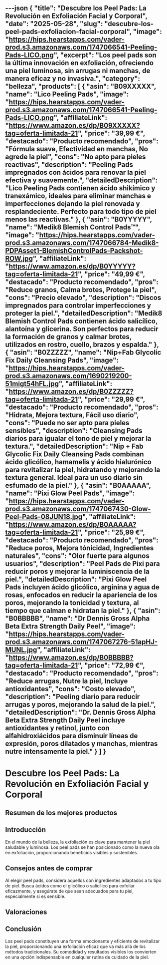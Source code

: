 ---json
{
  "title": "Descubre los Peel Pads: La Revolución en Exfoliación Facial y Corporal",
  "date": "2025-05-28",
  "slug": "descubre-los-peel-pads-exfoliacion-facial-corporal",
  "image": "https://hips.hearstapps.com/vader-prod.s3.amazonaws.com/1747066541-Peeling-Pads-LICO.png",
  "excerpt": "Los peel pads son la última innovación en exfoliación, ofreciendo una piel luminosa, sin arrugas ni manchas, de manera eficaz y no invasiva.",
  "category": "belleza",
  "products": [
    {
      "asin": "B09XXXXX",
      "name": "Lico Peeling Pads",
      "image": "https://hips.hearstapps.com/vader-prod.s3.amazonaws.com/1747066541-Peeling-Pads-LICO.png",
      "affiliateLink": "https://www.amazon.es/dp/B09XXXXX?tag=oferta-limitada-21",
      "price": "39,99 €",
      "destacado": "Producto recomendado",
      "pros": "Fórmula suave, Efectividad en manchas, No agrede la piel",
      "cons": "No apto para pieles reactivas",
      "description": "Peeling Pads impregnados con ácidos para renovar la piel efectiva y suavemente.",
      "detailedDescription": "Lico Peeling Pads contienen ácido shikímico y tranexámico, ideales para eliminar manchas e imperfecciones dejando la piel renovada y resplandeciente. Perfecto para todo tipo de piel menos las reactivas."
    },
    {
      "asin": "B0YYYYY",
      "name": "Medik8 Blemish Control Pads™",
      "image": "https://hips.hearstapps.com/vader-prod.s3.amazonaws.com/1747066784-Medik8-PDPAsset1-BlemishControlPads-Packshot-ROW.jpg",
      "affiliateLink": "https://www.amazon.es/dp/B0YYYYY?tag=oferta-limitada-21",
      "price": "49,99 €",
      "destacado": "Producto recomendado",
      "pros": "Reduce granos, Calma brotes, Protege la piel",
      "cons": "Precio elevado",
      "description": "Discos impregnados para controlar imperfecciones y proteger la piel.",
      "detailedDescription": "Medik8 Blemish Control Pads contienen ácido salicílico, alantoína y glicerina. Son perfectos para reducir la formación de granos y calmar brotes, utilizados en rostro, cuello, brazos y espalda."
    },
    {
      "asin": "B0ZZZZZ",
      "name": "Nip+Fab Glycolic Fix Daily Cleansing Pads",
      "image": "https://hips.hearstapps.com/vader-prod.s3.amazonaws.com/1690219200-51migt54hFL.jpg",
      "affiliateLink": "https://www.amazon.es/dp/B0ZZZZZ?tag=oferta-limitada-21",
      "price": "29,99 €",
      "destacado": "Producto recomendado",
      "pros": "Hidrata, Mejora textura, Fácil uso diario",
      "cons": "Puede no ser apto para pieles sensibles",
      "description": "Cleansing Pads diarios para igualar el tono de piel y mejorar la textura.",
      "detailedDescription": "Nip + Fab Glycolic Fix Daily Cleansing Pads combinan ácido glicólico, hamamelis y ácido hialurónico para revitalizar la piel, hidratando y mejorando la textura general. Ideal para un uso diario sin esfumado de la piel."
    },
    {
      "asin": "B0AAAAA",
      "name": "Pixi Glow Peel Pads",
      "image": "https://hips.hearstapps.com/vader-prod.s3.amazonaws.com/1747067430-Glow-Peel-Pads-08JUN18.jpg",
      "affiliateLink": "https://www.amazon.es/dp/B0AAAAA?tag=oferta-limitada-21",
      "price": "25,99 €",
      "destacado": "Producto recomendado",
      "pros": "Reduce poros, Mejora tónicidad, Ingredientes naturales",
      "cons": "Olor fuerte para algunos usuarios",
      "description": "Peel Pads de Pixi para reducir poros y mejorar la luminiscencia de la piel.",
      "detailedDescription": "Pixi Glow Peel Pads incluyen ácido glicólico, arginina y agua de rosas, enfocados en reducir la apariencia de los poros, mejorando la tonicidad y textura, al tiempo que calman e hidratan la piel."
    },
    {
      "asin": "B0BBBBB",
      "name": "Dr Dennis Gross Alpha Beta Extra Strength Daily Peel",
      "image": "https://hips.hearstapps.com/vader-prod.s3.amazonaws.com/1747067276-51apHJ-MUNL.jpg",
      "affiliateLink": "https://www.amazon.es/dp/B0BBBBB?tag=oferta-limitada-21",
      "price": "72,99 €",
      "destacado": "Producto recomendado",
      "pros": "Reduce arrugas, Nutre la piel, Incluye antioxidantes",
      "cons": "Costo elevado",
      "description": "Peeling diario para reducir arrugas y poros, mejorando la salud de la piel.",
      "detailedDescription": "Dr. Dennis Gross Alpha Beta Extra Strength Daily Peel incluye antioxidantes y retinol, junto con alfahidroxiácidos para disminuir líneas de expresión, poros dilatados y manchas, mientras nutre intensamente la piel."
    }
  ]
}
---


# Descubre los Peel Pads: La Revolución en Exfoliación Facial y Corporal

## Resumen de los mejores productos

<ProductRankingTable products={products} />

## Introducción

En el mundo de la belleza, la exfoliación es clave para mantener la piel saludable y luminosa. Los peel pads se han posicionado como la nueva ola en exfoliación, proporcionando beneficios visibles y sostenibles.

## Consejos antes de comprar

Al elegir peel pads, considera aquellos con ingredientes adaptados a tu tipo de piel. Busca ácidos como el glicólico o salicílico para exfoliar eficazmente, y asegúrate de que sean adecuados para tu piel, especialmente si es sensible.

## Valoraciones

<ProductDetailCard product={products[0]} />

<ProductDetailCard product={products[1]} />

<ProductDetailCard product={products[2]} />

<ProductDetailCard product={products[3]} />

<ProductDetailCard product={products[4]} />

## Conclusión

Los peel pads constituyen una forma emocionante y eficiente de revitalizar la piel, proporcionando una exfoliación eficaz que va más allá de los métodos tradicionales. Su comodidad y resultados visibles los convierten en una opción indispensable en cualquier rutina de cuidado de la piel.
